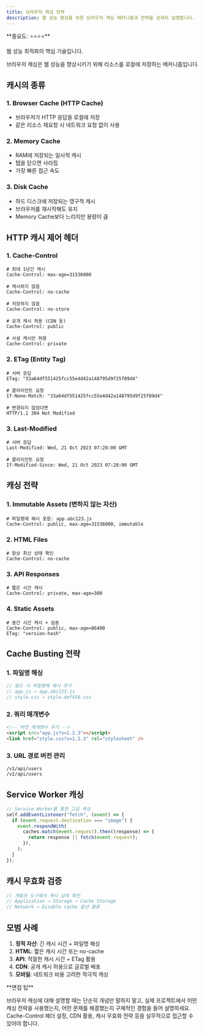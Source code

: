 ```yaml
---
title: 브라우저 캐싱 전략
description: 웹 성능 향상을 위한 브라우저 캐싱 메커니즘과 전략을 상세히 설명합니다.
---
```



<Callout type="info">
**중요도: ⭐⭐⭐⭐**

웹 성능 최적화의 핵심 기술입니다.

</Callout>

브라우저 캐싱은 웹 성능을 향상시키기 위해 리소스를 로컬에 저장하는 메커니즘입니다.

## 캐시의 종류

### 1. Browser Cache (HTTP Cache)

- 브라우저가 HTTP 응답을 로컬에 저장
- 같은 리소스 재요청 시 네트워크 요청 없이 사용

### 2. Memory Cache

- RAM에 저장되는 일시적 캐시
- 탭을 닫으면 사라짐
- 가장 빠른 접근 속도

### 3. Disk Cache

- 하드 디스크에 저장되는 영구적 캐시
- 브라우저를 재시작해도 유지
- Memory Cache보다 느리지만 용량이 큼

## HTTP 캐시 제어 헤더

### 1. Cache-Control

```http
# 최대 1년간 캐시
Cache-Control: max-age=31536000

# 캐시하지 않음
Cache-Control: no-cache

# 저장하지 않음
Cache-Control: no-store

# 공개 캐시 허용 (CDN 등)
Cache-Control: public

# 사설 캐시만 허용
Cache-Control: private
```

### 2. ETag (Entity Tag)

```http
# 서버 응답
ETag: "33a64df551425fcc55e4d42a148795d9f25f89d4"

# 클라이언트 요청
If-None-Match: "33a64df551425fcc55e4d42a148795d9f25f89d4"

# 변경되지 않았다면
HTTP/1.1 304 Not Modified
```

### 3. Last-Modified

```http
# 서버 응답
Last-Modified: Wed, 21 Oct 2023 07:28:00 GMT

# 클라이언트 요청
If-Modified-Since: Wed, 21 Oct 2023 07:28:00 GMT
```

## 캐싱 전략

### 1. Immutable Assets (변하지 않는 자산)

```http
# 파일명에 해시 포함: app.abc123.js
Cache-Control: public, max-age=31536000, immutable
```

### 2. HTML Files

```http
# 항상 최신 상태 확인
Cache-Control: no-cache
```

### 3. API Responses

```http
# 짧은 시간 캐시
Cache-Control: private, max-age=300
```

### 4. Static Assets

```http
# 중간 시간 캐시 + 검증
Cache-Control: public, max-age=86400
ETag: "version-hash"
```

## Cache Busting 전략

### 1. 파일명 해싱

```javascript
// 빌드 시 파일명에 해시 추가
// app.js → app.abc123.js
// style.css → style.def456.css
```

### 2. 쿼리 매개변수

```html
<!-- 버전 매개변수 추가 -->
<script src="app.js?v=1.2.3"></script>
<link href="style.css?v=1.2.3" rel="stylesheet" />
```

### 3. URL 경로 버전 관리

```
/v1/api/users
/v2/api/users
```

## Service Worker 캐싱

```javascript
// Service Worker를 통한 고급 캐싱
self.addEventListener("fetch", (event) => {
  if (event.request.destination === "image") {
    event.respondWith(
      caches.match(event.request).then((response) => {
        return response || fetch(event.request);
      }),
    );
  }
});
```

## 캐시 무효화 검증

```javascript
// 개발자 도구에서 캐시 상태 확인
// Application → Storage → Cache Storage
// Network → Disable cache 옵션 활용
```

## 모범 사례

1. **정적 자산**: 긴 캐시 시간 + 파일명 해싱
2. **HTML**: 짧은 캐시 시간 또는 no-cache
3. **API**: 적절한 캐시 시간 + ETag 활용
4. **CDN**: 공개 캐시 허용으로 글로벌 배포
5. **모바일**: 네트워크 비용 고려한 적극적 캐싱

<Callout type="info">
**면접 팁**

브라우저 캐싱에 대해 설명할 때는 단순히 개념만 말하지 말고, 실제 프로젝트에서 어떤 캐싱 전략을 사용했는지, 어떤 문제를 해결했는지 구체적인 경험을 들어 설명하세요. Cache-Control 헤더 설정, CDN 활용, 캐시 무효화 전략 등을 실무적으로 접근할 수 있어야 합니다.

</Callout>
